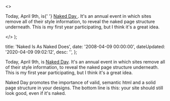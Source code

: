   <>
    <p>
      Today, April 9th, is{' '}
      <a href="http&#58;//naked.dustindiaz.com/" title="Naked Day">
        Naked Day
      </a>
      . It's an annual event in which sites remove all of their style information,
      to reveal the naked page structure underneath. This is my first year participating,
      but I think it's a great idea.
    </p>
  </>
);


  title: 'Naked Is As Naked Does',
  date: '2008-04-09 00:00:00',
  dateUpdated: '2020-04-09 09:02:12',
  desc: '',
};

Today, April 9th, is [Naked Day](http://naked.dustindiaz.com/ 'Naked Day'). It's an annual event in which sites remove all of their style information, to reveal the naked page structure underneath. This is my first year participating, but I think it's a great idea.

Naked Day promotes the importance of valid, semantic html and a solid page structure in your designs. The bottom line is this: your site should still look good, even if it's naked.
